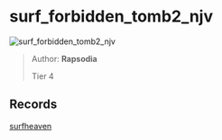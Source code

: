 
# surf_forbidden_tomb2_njv

![surf_forbidden_tomb2_njv](https://raw.githubusercontent.com/Sayt123/SurfMapPics/Maps-and-bonuses/csgo/surf_forbidden_tomb2_njv.jpg)

> Author: **Rapsodia**
>
> Tier 4

## Records

[surfheaven](https://surfheaven.eu/map/surf_forbidden_tomb2_njv)
